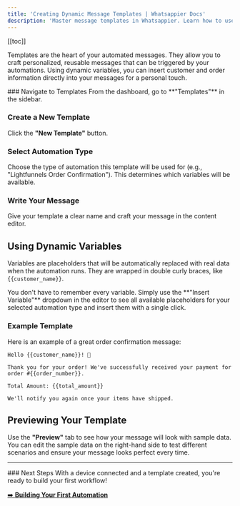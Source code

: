 ```yaml
---
title: 'Creating Dynamic Message Templates | Whatsappier Docs'
description: 'Master message templates in Whatsappier. Learn how to use dynamic variables like {{customer_name}} to create personalized WhatsApp messages for your automations.'
---
```


[[toc]]

Templates are the heart of your automated messages. They allow you to craft personalized, reusable messages that can be triggered by your automations. Using dynamic variables, you can insert customer and order information directly into your messages for a personal touch.

<div class="steps">
### Navigate to Templates
From the dashboard, go to **"Templates"** in the sidebar.

### Create a New Template
Click the **"New Template"** button.

### Select Automation Type
Choose the type of automation this template will be used for (e.g., "Lightfunnels Order Confirmation"). This determines which variables will be available.

### Write Your Message
Give your template a clear name and craft your message in the content editor.
</div>

## Using Dynamic Variables

Variables are placeholders that will be automatically replaced with real data when the automation runs. They are wrapped in double curly braces, like `{{customer_name}}`.

<Aside type="tip" title="Use the 'Insert Variable' Dropdown">
You don't have to remember every variable. Simply use the **"Insert Variable"** dropdown in the editor to see all available placeholders for your selected automation type and insert them with a single click.
</Aside>

### Example Template
Here is an example of a great order confirmation message:

```
Hello {{customer_name}}! 👋

Thank you for your order! We've successfully received your payment for order #{{order_number}}.

Total Amount: {{total_amount}}

We'll notify you again once your items have shipped.
```

## Previewing Your Template
Use the **"Preview"** tab to see how your message will look with sample data. You can edit the sample data on the right-hand side to test different scenarios and ensure your message looks perfect every time.

---

<Card>
### Next Steps
With a device connected and a template created, you're ready to build your first workflow!

[➡️ **Building Your First Automation**](./3.building-your-first-automation)
</Card>
